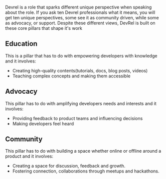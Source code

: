 Devrel is a role that sparks different unique perspective when speaking about the role. If you ask ten Devrel professionals what it means, you will get ten unique perspectives, some see it as community driven, while some as advocacy, or support. Despite these different views, DevRel is built on these core pillars that shape it's work

## Education

This is a pillar that has to do with empowering developers with knowledge and it involves:

- Creating high-quality contents(tutorials, docs, blog posts, videos)
- Teaching complex concepts and making them accessible

## Advocacy

This pillar has to do with amplifying developers needs and interests and it involves:

- Providing feedback to product teams and influencing decisions
- Making developers feel heard

## Community

This pillar has to do with building a space whether online or offline around a product and it involves:

- Creating a space for discussion, feedback and growth.
- Fostering connection, collaborations through meetups and hackathons.
